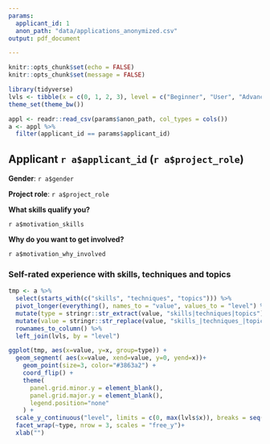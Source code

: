 ```yaml
---
params:
  applicant_id: 1
  anon_path: "data/applications_anonymized.csv"
output: pdf_document

---
```


<!-- THIS FILE IS NOT SUPPOSED TO BE KNITTED BY HAND
    INSTEAD IT IS KNIT AUTOMATICALLY 
    BY THE APPLICATIONS_REPORT.RMD FILE FOR EACH APPLICANT.
    YOU CAN EDIT THIS FILE IF YOU WANT TO CHANGE THE INFORMATION DISPLAYED FOR EACH APPLICANT
-->
```r
knitr::opts_chunk$set(echo = FALSE)
knitr::opts_chunk$set(message = FALSE)

library(tidyverse)
lvls <- tibble(x = c(0, 1, 2, 3), level = c("Beginner", "User", "Advanced", "Expert"))
theme_set(theme_bw())
```

```r
appl <- readr::read_csv(params$anon_path, col_types = cols())
a <- appl %>% 
  filter(applicant_id == params$applicant_id)
```


## Applicant `r a$applicant_id` (`r a$project_role`) 
**Gender**: `r a$gender`

**Project role**: `r a$project_role`

**What skills qualify you?**

`r a$motivation_skills`

**Why do you want to get involved?**

`r a$motivation_why_involved`

### Self-rated experience with skills, techniques and topics 

```r
tmp <- a %>% 
  select(starts_with(c("skills", "techniques", "topics"))) %>% 
  pivot_longer(everything(), names_to = "value", values_to = "level") %>% 
  mutate(type = stringr::str_extract(value, "skills|techniques|topics")) %>% 
  mutate(value = stringr::str_replace(value, "skills_|techniques_|topics_", "")) %>% 
  rownames_to_column() %>% 
  left_join(lvls, by = "level")

ggplot(tmp, aes(x=value, y=x, group=type)) +
  geom_segment( aes(x=value, xend=value, y=0, yend=x))+
    geom_point(size=3, color="#3863a2") +
    coord_flip() +
    theme(
      panel.grid.minor.y = element_blank(),
      panel.grid.major.y = element_blank(),
      legend.position="none"
    ) +
  scale_y_continuous("level", limits = c(0, max(lvls$x)), breaks = seq(0, max(lvls$x), 1), labels = lvls$level)+
  facet_wrap(~type, nrow = 3, scales = "free_y")+
  xlab("")
```